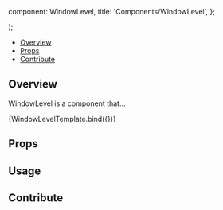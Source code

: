 

  component: WindowLevel,
  title: 'Components/WindowLevel',
};

<Meta
  title="Components/WindowLevel"
  component={WindowLevel}
/>

  <div className="w-96">
    <WindowLevel {...args} />
  </div>
);

<Heading
  title="WindowLevel"
  componentRelativePath="WindowLevel/WindowLevel.tsx"
/>

- [Overview](#overview)
- [Props](#props)
- [Contribute](#contribute)

## Overview

WindowLevel is a component that...

<Canvas>
  <Story
    name="Overview"
    args={{
      title: 'Target',
      voi: {
        windowWidth: 800,
        windowCenter: 0,
      },
      showOpacitySlider: true,
      histogram: {
        numBins: 256,
        range: {
          min: -1000,
          max: 1000,
        },
        bins: [
          469817, 485077, 499920, 513954, 526106, 472824, 551087, 560798, 570524, 576182, 509119,
          585371, 585123, 586201, 581405, 504649, 569829, 560213, 550658, 535250, 455914, 504388,
          487305, 467924, 446629, 427088, 355151, 384904, 362374, 342472, 321159, 262968, 282026,
          261558, 243751, 225659, 184247, 195394, 180728, 166477, 153932, 124837, 132557, 123424,
          114390, 106514, 98492, 80936, 87261, 81444, 76932, 72578, 60694, 66376, 62465, 59951,
          57424, 48593, 53942, 52361, 50857, 49578, 42447, 47633, 46587, 45540, 45061, 38899, 44420,
          43817, 43381, 43384, 42993, 37937, 43329, 43692, 43943, 44504, 39516, 46166, 46882, 48458,
          49524, 44720, 53620, 55901, 58585, 61007, 56985, 68541, 72795, 78542, 84522, 91109, 86305,
          106424, 115156, 125756, 136606, 130742, 160773, 176254, 192943, 209036, 197566, 242622,
          261520, 282054, 301671, 280379, 340427, 361651, 381541, 400844, 366045, 431948, 448730,
          461965, 474742, 484742, 429398, 495580, 498192, 500972, 495907, 430082, 487111, 478174,
          466274, 454838, 387260, 429238, 412109, 394391, 377166, 314069, 342320, 323342, 303672,
          287065, 269839, 222018, 237587, 220910, 207113, 192675, 157585, 168534, 158188, 147129,
          137956, 112961, 122187, 114196, 108509, 103007, 85884, 94253, 90044, 87221, 84668, 71879,
          80385, 78623, 77783, 77091, 76156, 66260, 76005, 75463, 74981, 75396, 65342, 75501, 76266,
          76450, 76053, 67137, 76115, 76326, 76434, 77201, 67050, 76313, 76293, 75723, 75894, 75980,
          65911, 74524, 74224, 73147, 72685, 62974, 70932, 70591, 69998, 68042, 58874, 66580, 65624,
          64716, 63501, 54665, 61603, 60323, 59414, 57771, 50209, 56266, 55508, 54012, 53424, 52116,
          44747, 50440, 49397, 47822, 47640, 40761, 45368, 44812, 44429, 42998, 37046, 41961, 41013,
          39896, 39609, 34086, 38540, 37511, 36643, 35892, 35723, 30200, 34272, 33283, 32656, 32171,
          27407, 30907, 30045, 29634, 28707, 24846, 27648, 27349, 26831, 25707, 22627, 25339, 24986,
          24310, 23723, 23324,
        ],
        maxBin: 13,
        maxBinValue: 586201,
      },
      colormap: {
        Name: '2hot',
        RGBPoints: [
          -1, 0.0416667, 0, 0, -0.873016, 0.208333, 0, 0, -0.746032, 0.375, 0, 0, -0.619048,
          0.541667, 0, 0, -0.492063, 0.708333, 0, 0, -0.365079, 0.854137, 0, 0, -0.238095, 0.937488,
          0.039062, 0, -0.111111, 1, 0.208333, 0, 0.015873, 1, 0.375, 0, 0.142857, 1, 0.541667, 0,
          0.269841, 1, 0.708333, 0, 0.396825, 1, 0.858805, 0.03125, 0.52381, 1, 0.947392, 0.15625,
          0.650794, 1, 1, 0.3125, 0.777778, 1, 1, 0.5625, 0.904762, 1, 1, 0.8125, 1, 1, 1, 1,
        ],
      },
    }}
  >
    {WindowLevelTemplate.bind({})}
  </Story>
</Canvas>

## Props

<ArgsTable of={WindowLevel} />

## Usage

## Contribute

<Footer componentRelativePath="WindowLevel/__stories__/windowLevel.stories.mdx" />
